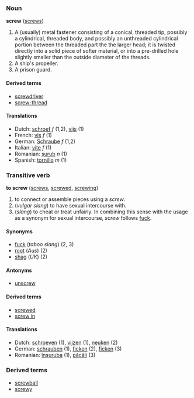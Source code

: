 ===Noun===
'''screw''' ([[screws]])

#A (usually) metal fastener consisting of a conical, threaded tip, possibly a cylindrical, threaded body, and possibly an unthreaded cylindrical portion between the threaded part the the larger head; it is twisted directly into a solid piece of softer material, or into a pre-drilled hole slightly smaller than the outside diameter of the threads.
#A ship's propeller.
#A prison guard.

====Derived terms====
*[[screwdriver]]
*[[screw-thread]]

====Translations====
*Dutch: [[schroef]] ''f'' (1,2), [[vijs]] (1)
*French: [[vis]] ''f'' (1)
*German: [[Schraube]] ''f'' (1,2)
*Italian: [[vite]] ''f'' (1)
*Romanian: [[şurub]] ''n'' (1)
*Spanish: [[tornillo]] ''m'' (1)

===Transitive verb===
'''to screw''' ([[screws]], [[screwed]], [[screwing]])

#to connect or assemble pieces using a ''screw''.
#(''vulgar slang'') to have sexual intercourse with.
#(''slang'') to cheat or treat unfairly.  In combining this sense with the usage as a synonym for sexual intercourse, ''screw'' follows [[fuck]].

====Synonyms====
*[[fuck]] (''taboo slang'') (2, 3)
*[[root]] (''Aus'') (2)
*[[shag]] (''UK'') (2)

====Antonyms====
*[[unscrew]]

====Derived terms====
*[[screwed]]
*[[screw in]]

====Translations====
*Dutch: [[schroeven]] (1), [[vijzen]] (1), [[neuken]] (2)
*German: [[schrauben]] (1), [[ficken]] (2), [[ficken]] (3)
*Romanian: [[înşuruba]] (1), [[păcăli]] (3)

===Derived terms===
*[[screwball]]
*[[screwy]]